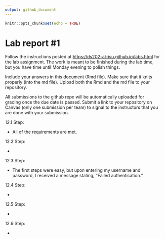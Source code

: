 ```yaml
---
output: github_document
---
```


<!-- README.md is generated from README.Rmd. Please edit the README.Rmd file -->

```r
knitr::opts_chunk$set(echo = TRUE)
```

# Lab report #1

Follow the instructions posted at <https://ds202-at-isu.github.io/labs.html> for the lab assignment. The work is meant to be finished during the lab time, but you have time until Monday evening to polish things.

Include your answers in this document (Rmd file). Make sure that it knits properly (into the md file). Upload both the Rmd and the md file to your repository.

All submissions to the github repo will be automatically uploaded for grading once the due date is passed. Submit a link to your repository on Canvas (only one submission per team) to signal to the instructors that you are done with your submission.

12.1 Step:

-   All of the requirements are met.

12.2 Step:

-   

12.3 Step:

-   The first steps were easy, but upon entering my username and password, I received a message stating, “Failed authentication.” 

12.4 Step:

-   

12.5 Step:

-   

12.6 Step:

-   
